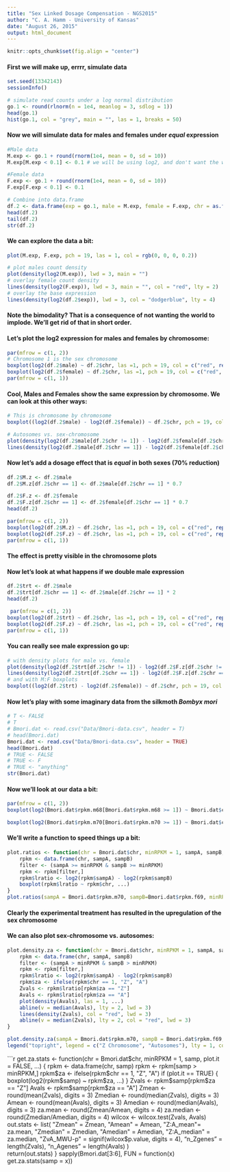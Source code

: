 ```yaml
---
title: "Sex Linked Dosage Compensation - NGS2015"
author: "C. A. Hamm - University of Kansas"
date: "August 26, 2015"
output: html_document
---
```

```r
knitr::opts_chunk$set(fig.align = "center")
```
#### First we will make up, errrr, simulate data
```r
set.seed(13342143)
sessionInfo()

# simulate read counts under a log normal distribution
go.1 <- round(rlnorm(n = 1e4, meanlog = 3, sdlog = 1))
head(go.1)
hist(go.1, col = "grey", main = "", las = 1, breaks = 50)
```

#### Now we will simulate data for males and females under **_equal_** expression

```r
#Male data
M.exp <- go.1 + round(rnorm(1e4, mean = 0, sd = 10))
M.exp[M.exp < 0.1] <- 0.1 # we will be using log2, and don't want the world to implode.

#Female data
F.exp <- go.1 + round(rnorm(1e4, mean = 0, sd = 10))
F.exp[F.exp < 0.1] <- 0.1

# Combine into data.frame
df.2 <- data.frame(exp = go.1, male = M.exp, female = F.exp, chr = as.factor(rep(1:10)))
head(df.2)
tail(df.2)
str(df.2)
```

#### We can explore the data a bit:
```r
plot(M.exp, F.exp, pch = 19, las = 1, col = rgb(0, 0, 0, 0.2))

# plot males count density
plot(density(log2(M.exp)), lwd = 3, main = "") 
# overlay female count density
lines(density(log2(F.exp)), lwd = 3, main = "", col = "red", lty = 2) 
# overlay the base expression
lines(density(log2(df.2$exp)), lwd = 3, col = "dodgerblue", lty = 4) 

```

#### Note the bimodality? That is a consequence of not wanting the world to implode. We'll get rid of that in short order.

#### Let's plot the log2 expression for males and females by chromosome:
```r
par(mfrow = c(1, 2))
# Chromosome 1 is the sex chromosome
boxplot(log2(df.2$male) ~ df.2$chr, las =1, pch = 19, col = c("red", rep("dodgerblue", 9)), ylim = c(-1, 9), main = "male", outline = FALSE) 
boxplot(log2(df.2$female) ~ df.2$chr, las =1, pch = 19, col = c("red", rep("dodgerblue", 9)), ylim = c(-1, 9), main = "female", outline = FALSE)
par(mfrow = c(1, 1))
```

#### Cool, Males and Females show the same expression by chromosome. We can look at this other ways:

```r
# This is chromosome by chromosome
boxplot((log2(df.2$male) - log2(df.2$female)) ~ df.2$chr, pch = 19, col = c("red", rep("dodgerblue", 9)), las = 1, ylim = c(-3, 3), main = expression(paste("log"[2], "Male - log"[2], "Female")), outline = FALSE) 

# Autosomes vs. sex-chromosome
plot(density(log2(df.2$male[df.2$chr != 1]) - log2(df.2$female[df.2$chr != 1])), lwd = 3, las = 1, main = "", xlab = "")
lines(density(log2(df.2$male[df.2$chr == 1]) - log2(df.2$female[df.2$chr == 1])), lwd = 3, col = "red") 

```

#### Now let's add a dosage effect that is **_equal_** in both sexes (70% reduction)
```r
df.2$M.z <- df.2$male
df.2$M.z[df.2$chr == 1] <- df.2$male[df.2$chr == 1] * 0.7

df.2$F.z <- df.2$female
df.2$F.z[df.2$chr == 1] <- df.2$female[df.2$chr == 1] * 0.7
head(df.2)

par(mfrow = c(1, 2))
boxplot(log2(df.2$M.z) ~ df.2$chr, las =1, pch = 19, col = c("red", rep("dodgerblue", 9)), ylim = c(-1, 9), main = "male", outline = FALSE)
boxplot(log2(df.2$F.z) ~ df.2$chr, las =1, pch = 19, col = c("red", rep("dodgerblue", 9)), ylim = c(-1, 9), main = "female", outline = FALSE)
par(mfrow = c(1, 1))
```
#### The effect is pretty visible in the chromosome plots

#### Now let's look at what happens if we double male expression

```r
df.2$trt <- df.2$male
df.2$trt[df.2$chr == 1] <- df.2$male[df.2$chr == 1] * 2
head(df.2)

 par(mfrow = c(1, 2))
boxplot(log2(df.2$trt) ~ df.2$chr, las =1, pch = 19, col = c("red", rep("dodgerblue", 9)), ylim = c(-1, 10), main = "male", outline = FALSE)
boxplot(log2(df.2$F.z) ~ df.2$chr, las =1, pch = 19, col = c("red", rep("dodgerblue", 9)), ylim = c(-1, 10), main = "female", outline = FALSE)
par(mfrow = c(1, 1))
```
#### You can really see male expression go up:
```r
# with density plots for male vs. female
plot(density(log2(df.2$trt[df.2$chr != 1]) - log2(df.2$F.z[df.2$chr != 1])), lwd = 3, las = 1, main = "", xlab = "", ylim = c(0, 0.65))
lines(density(log2(df.2$trt[df.2$chr == 1]) - log2(df.2$F.z[df.2$chr == 1])), lwd = 3, col = "red")
# and with M:F boxplots
boxplot((log2(df.2$trt) - log2(df.2$female)) ~ df.2$chr, pch = 19, col = c("red", rep("dodgerblue", 9)), las = 1, ylim = c(-3, 4), main = expression(paste("log"[2], "Male - log"[2], "Female")), outline = FALSE)
```

#### Now let's play with some imaginary data from the silkmoth _Bombyx mori_
```r
# T <- FALSE
# T
# Bmori.dat <- read.csv("Data/Bmori-data.csv", header = T)
# head(Bmori.dat) 
Bmori.dat <- read.csv("Data/Bmori-data.csv", header = TRUE)
head(Bmori.dat)
# TRUE <- FALSE
# TRUE <- F
# TRUE <- "anything"
str(Bmori.dat)
```
#### Now we'll look at our data a bit:
```r
par(mfrow = c(1, 2))
boxplot(log2(Bmori.dat$rpkm.m68[Bmori.dat$rpkm.m68 >= 1]) ~ Bmori.dat$chr[Bmori.dat$rpkm.m68 >= 1], pch = 19, notch = TRUE, col = c("red", rep("grey", 27)), na.rm = TRUE, las = 1, ylim = c(-1, 15), main = "Control (male)", ylab = expression(paste("log"[2]," expression (RPKM)")), outline = FALSE)

boxplot(log2(Bmori.dat$rpkm.m70[Bmori.dat$rpkm.m70 >= 1]) ~ Bmori.dat$chr[Bmori.dat$rpkm.m70 >= 1],  pch = 19, notch = TRUE, col = c("red", rep("grey", 27)), na.rm = TRUE, las = 1, ylim = c(-1, 15), main = expression(paste(italic("Expr"), " knockdown (male)")), ylab = expression(paste("log"[2]," expression (RPKM)")), outline = FALSE)
```
#### We'll write a function to speed things up a bit:
```r
plot.ratios <- function(chr = Bmori.dat$chr, minRPKM = 1, sampA, sampB, ...) {
	rpkm <- data.frame(chr, sampA, sampB)
	filter <- (sampA >= minRPKM & sampB >= minRPKM)
	rpkm <- rpkm[filter,]
	rpkm$lratio <- log2(rpkm$sampA) - log2(rpkm$sampB)
	boxplot(rpkm$lratio ~ rpkm$chr, ...)
}
plot.ratios(sampA = Bmori.dat$rpkm.m70, sampB=Bmori.dat$rpkm.f69, minRPKM = 0.1,  main = expression(paste(italic(Expr), " Male vs. Female")), outline = FALSE,  col = c("red", rep("grey", 27)), notch = TRUE, ylab = expression(paste("log" [2], "(Male) - log" [2], "(Female)")), las = 1)
```
#### Clearly the experimental treatment has resulted in the upregulation of the sex chromosome

#### We can also plot sex-chromosome vs. autosomes:
```r
plot.density.za <- function(chr = Bmori.dat$chr, minRPKM = 1, sampA, sampB, ...) {
	rpkm <- data.frame(chr, sampA, sampB)
	filter <- (sampA > minRPKM & sampB > minRPKM)
	rpkm <- rpkm[filter,]
	rpkm$lratio <- log2(rpkm$sampA) - log2(rpkm$sampB)
	rpkm$za <- ifelse(rpkm$chr == 1, "Z", "A")
	Zvals <- rpkm$lratio[rpkm$za == "Z"]
	Avals <- rpkm$lratio[rpkm$za == "A"]
	plot(density(Avals), las = 1, ...)
	abline(v = median(Avals), lty = 2, lwd = 3)
	lines(density(Zvals), col = "red", lwd = 3)
	abline(v = median(Zvals), lty = 2, col = "red", lwd = 3)
}

plot.density.za(sampA = Bmori.dat$rpkm.m70, sampB = Bmori.dat$rpkm.f69, minRPKM = 1,  main = expression(paste(italic("Masc"), ": Male vs. Female ")), xlim = c(-2,2), lwd = 3, xlab = expression(paste("Log"[2], " (Male:Female)")), ylab = "")
legend("topright", legend = c("Z Chromosome", "Autosomes"), lty = 1, col = c("red", "black"), bty = "n", lwd = 3)
```

```r
get.za.stats <- function(chr = Bmori.dat$chr, minRPKM = 1, samp, plot.it = FALSE, ...) {
	rpkm <- data.frame(chr, samp)
	rpkm <- rpkm[samp > minRPKM,]
	rpkm$za <- ifelse(rpkm$chr == 1, "Z", "A")
	if (plot.it == TRUE) {
		boxplot(log2(rpkm$samp) ~ rpkm$za, ...)
	}
	Zvals <- rpkm$samp[rpkm$za == "Z"]
	Avals <- rpkm$samp[rpkm$za == "A"]
	Zmean <- round(mean(Zvals), digits = 3)
	Zmedian <- round(median(Zvals), digits = 3)
	Amean <- round(mean(Avals), digits = 3)
	Amedian <- round(median(Avals), digits = 3)
	za.mean <- round(Zmean/Amean, digits = 4)
	za.median <- round(Zmedian/Amedian, digits = 4)
	wilcox <- wilcox.test(Zvals, Avals)
	out.stats <- list(	"Zmean" = Zmean, "Amean" = Amean, "Z:A_mean"= za.mean, "Zmedian" = Zmedian,  "Amedian" = Amedian, "Z:A_median" = za.median, "ZvA_MWU-p" = signif(wilcox$p.value, digits = 4), "n_Zgenes" = length(Zvals), "n_Agenes" = length(Avals) 
		)				
	return(out.stats)
}
sapply(Bmori.dat[3:6], FUN = function(x) get.za.stats(samp = x))
